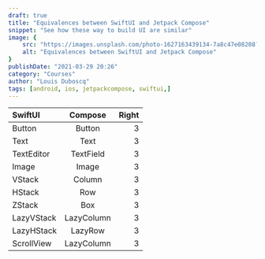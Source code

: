 ```yaml
---
draft: true
title: "Equivalences between SwiftUI and Jetpack Compose"
snippet: "See how these way to build UI are similar"
image: {
    src: "https://images.unsplash.com/photo-1627163439134-7a8c47e08208?&fit=crop&w=430&h=240",
    alt: "Equivalences between SwiftUI and Jetpack Compose"
}
publishDate: "2021-03-29 20:26"
category: "Courses"
author: "Louis Duboscq"
tags: [android, ios, jetpackcompose, swiftui,]
---
```

  
 
| SwiftUI | Compose | Right |
|:-----|:------:|------:|
| Button | Button | 3 |
| Text | Text | 3 |
| TextEditor | TextField | 3 |
| Image | Image | 3 |
| VStack | Column | 3 |
| HStack | Row | 3 |
| ZStack | Box | 3 |
| LazyVStack | LazyColumn | 3 |
| LazyHStack | LazyRow | 3 |
| ScrollView | LazyColumn | 3 |